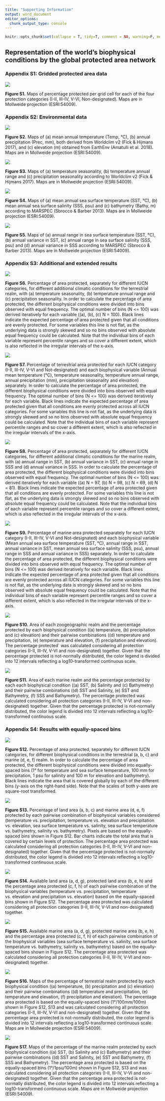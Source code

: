 ```yaml
---
title: "Supporting Information"
output: word_document
editor_options: 
  chunk_output_type: console
---
```


```r
knitr::opts_chunk$set(collapse = T, tidy=T, comment = NA, warning=F, message=F, eval=T, echo=F)
```

## Representation of the world's biophysical conditions by the global protected area network

### Appendix S1: Gridded protected area data

<!--
![](figures/map_pa_polygons.png)

**Figure S1.** Map of marine and terrestrial PAs (polygons only) as of January 2020, all of which were included in the presented analysis (225098 PAs; 208796 terrestrial, 10724 coastal, 5578 marine). Coastal polygons were considered as both, marine and terrestrial. Map is in Mollweide projection (ESRI:54009).

![](figures/map_pa_points.png)

**Figure S2.** Map of marine and terrestrial PAs (point locations only) as of January 2020. These PAs were not included in the presented analysis. Map is in Mollweide projection (ESRI:54009).

![](figures/iucn_sum-1.png)

**Figure S3.** Map of the protected areas by protection category (I-II, III-IV, V-VI, Non-designated), the number of PAs and the area protected by each category. Map is in Mollweide projection (ESRI:54009).
-->

![](figures/maps_perc_prot.png)
  
**Figure S1.** Maps of percentage protected per grid cell for each of the four protection categories (I-II, III-IV, V-VI, Non-designated). Maps are in Mollweide projection (ESRI:54009).

### Appendix S2: Environmental data

![](figures/ter_maps_raw1.png)

**Figure S2.** Maps of (a) mean annual temperature (Temp, °C), (b) annual precipitation (Prec, mm), both derived from Worldclim v2 (Fick & Hijmans 2017), and (c) elevation (m) obtained from EarthEnv (Amatulli et al. 2018). Maps are in Mollweide projection (ESRI:54009).

![](figures/ter_maps_raw2.png)

**Figure S3.** Maps of (a) temperature seasonality, (b) temperature annual range and (c) precipitation seasonality according to Worldclim v2 (Fick & Hijmans 2017). Maps are in Mollweide projection (ESRI:54009).

![](figures/mar_maps_raw1.png)

**Figure S4.**  Maps of (a) mean annual sea surface temperature (SST, °C), (b) mean annual sea surface salinity (SSS, psu) and (c) bathymetry (Bathy, m) according to MARSPEC (Sbrocco & Barber 2013). Maps are in Mollweide projection (ESRI:54009).

![](figures/mar_maps_raw2.png)

**Figure S5.**  Maps of (a) annual range in sea surface temperature (SST, °C), (b) annual variance in SST, (c) annual range in sea surface salinity (SSS, psu) and (d) annual variance in SSS according to MARSPEC (Sbrocco & Barber 2013). Maps are in Mollweide projection (ESRI:54009).

### Appendix S3: Additional and extended results

![](figures/ter_sum_add_var.png)

**Figure S6.** Percentage of area protected, separately for different IUCN categories, for different additional climatic conditions for the terrestrial realm, with (a) temperature seasonality, (b) temperature annual range and (c) precipitation seasonality. In order to calculate the percentage of area protected, the different biophysical conditions were divided into bins observed with equal frequency. The optimal number of bins (N <= 100) was derived iteratively for each variable ((a), (b), (c) N = 100). Black lines indicate the expected percentage of area protected given that all conditions are evenly protected. For some variables this line is not flat, as the underlying data is strongly skewed and so no bins observed with absolute equal frequency could be calculated. Note that the individual bins of each variable represent percentile ranges and so cover a different extent, which is also reflected in the irregular intervals of the x-axis.

![](figures/ter_sum_iucn.png)

**Figure S7.** Percentage of terrestrial area protected for each IUCN category (I-II, III-IV, V-VI and Not-designated) and each biophysical variable (Annual mean temperature (°C), temperature seasonality, temperature annual range, annual precipitation (mm), precipitation seasonality and elevation) separately. In order to calculate the percentage of area protected, the different biophysical conditions were divided into bins observed with equal frequency. The optimal number of bins (N <= 100) was derived iteratively for each variable. Black lines indicate the expected percentage of area protected given that all conditions are evenly protected across all IUCN categories. For some variables this line is not flat, as the underlying data is strongly skewed and so no bins observed with absolute equal frequency could be calculated. Note that the individual bins of each variable represent percentile ranges and so cover a different extent, which is also reflected in the irregular intervals of the x-axis.

![](figures/mar_sum_add_var.png)

**Figure S8.** Percentage of area protected, separately for different IUCN categories, for different additional climatic conditions for the marine realm, with (a) annual range in SST, (b) annual variance in SST, (c) annual range in SSS and (d) annual variance in SSS. In order to calculate the percentage of area protected, the different biophysical conditions were divided into bins observed with equal frequency. The optimal number of bins (N <= 100) was derived iteratively for each variable ((a) N = 97, (b) N = 98, (c) N = 69, (d) N = 81). Black lines indicate the expected percentage of area protected given that all conditions are evenly protected. For some variables this line is not flat, as the underlying data is strongly skewed and so no bins observed with absolute equal frequency could be calculated. Note that the individual bins of each variable represent percentile ranges and so cover a different extent, which is also reflected in the irregular intervals of the x-axis.

![](figures/mar_sum_iucn.png)

**Figure S9.** Percentage of marine area protected separately for each IUCN category (I-II, III-IV, V-VI and Not-designated) and each biophysical variable (Mean annual sea surface temperature (SST, °C), annual range in SST, annual variance in SST, mean annual sea surface salinity (SSS, psu), annual range in SSS and annual variance in SSS) separately. In order to calculate the percentage of area protected, the different biophysical conditions were divided into bins observed with equal frequency. The optimal number of bins (N <= 100) was derived iteratively for each variable. Black lines indicate the expected percentage of area protected given that all conditions are evenly protected across all IUCN categories. For some variables this line is not flat, as the underlying data is strongly skewed and so no bins observed with absolute equal frequency could be calculated. Note that the individual bins of each variable represent percentile ranges and so cover a different extent, which is also reflected in the irregular intervals of the x-axis.

![](figures/ter_realm_summary.png)

**Figure S10.** Area of each zoogeographic realm and the percentage protected by each biophysical condition ((a) temperature, (b) precipitation and (c) elevation) and their pairwise combinations ((d) temperature and precipitation, (e) temperature and elevation, (f) precipitation and elevation). The percentage protected´ was calculated considering all protection categories (I-II, III-IV, V-VI and non-designated) together. Given that the percentage protected is not-normally distributed, the color legend is divided into 12 intervals reflecting a log10-transformed continuous scale.

![](figures/mar_realm_summary.png)

**Figure S11.** Area of each marine realm and the percentage protected by each each biophysical condition ((a) SST, (b) Salinity and (c) Bathymetry) and their pairwise combinations ((d) SST and Salinity, (e) SST and Bathymetry, (f) SSS and Bathymetry). The percentage protected was calculated considering all protection categories (I-II, III-IV, V-VI and non-designated) together. Given that the percentage protected is not-normally distributed, the color legend is divided into 12 intervals reflecting a log10-transformed continuous scale.

<!--
![](figures/ter_heatmap_all_perc.png)

**Figure S8.** Available land area (a, d, g), protected land area (b, e, h) and the percentage area protected (c, f, h) of each pairwise combination of the biophysical variables (temperature vs. precipitation, temperature vs. elevation and precipitation vs. elevation) based on the equal frequency bins shown in Figure 3.

![](figures/mar_heatmap_all_perc.png)

**Figure S9.** Available marine area (a, d, g), protected marine area (b, e, h) and the percentage area protected (c, f, h) of each pairwise combination of the biophysical variables (sea surface temperature vs. salinity, sea surface temperature vs. bathymetry, salinity vs. bathymetry) based on the equal frequency bins shown in Figure 3.
-->

### Appendix S4: Results with equally-spaced bins

![](figures/Figure2_bins.png)

**Figure S12.** Percentage of area protected, separately for different IUCN categories, for different biophysical conditions in the terrestrial (a, b, c) and marine (d, e, f) realm. In order to calculate the percentage of area protected, the different biophysical conditions were divided into equally-spaced bins (1° for temperature and sea surface temperature, 100 mm for precipitation, 1 psu for salinity and 100 m for elevation and bathymetry). Black lines indicate the area that is covered globally by each of the different bins (y-axis on the right-hand side). Note that the scales of both y-axes are square-root transformed.

![](figures/Figure3_bins.png)

**Figure S13.** Percentage of land area (a, b, c) and marine area (d, e, f) protected by each pairwise combination of biophysical variables considered (temperature vs. precipitation, temperature vs. elevation and precipitation vs. elevation, sea surface temperature vs. salinity, sea surface temperature vs. bathymetry, salinity vs. bathymetry). Pixels are based on the equally-spaced bins shown in Figure S12. Bar charts indicate the total area that is covered by certain levels of protection. The percentage area protected was calculated considering all protection categories (I-II, III-IV, V-VI and non-designated) together. Given that the percentage protected is not-normally distributed, the color legend is divided into 12 intervals reflecting a log10-transformed continuous scale.

![](figures/ter_heatmap_all_bins.png)

**Figure S14.** Available land area (a, d, g), protected land area (b, e, h) and the percentage area protected (c, f, h) of each pairwise combination of the biophysical variables (temperature vs. precipitation, temperature vs. elevation and precipitation vs. elevation) based on the equally-spaced bins shown in Figure S12. The percentage area protected was calculated considering all protection categories (I-II, III-IV, V-VI and non-designated) together.

![](figures/mar_heatmap_all_bins.png)

**Figure S15.** Available marine area (a, d, g), protected marine area (b, e, h) and the percentage area protected (c, f, h) of each pairwise combination of the biophysical variables (sea surface temperature vs. salinity, sea surface temperature vs. bathymetry, salinity vs. bathymetry) based on the equally-spaced bins shown in Figure S12. The percentage area protected was calculated considering all protection categories (I-II, III-IV, V-VI and non-designated) together.

![](figures/Figure4_bins.png)

**Figure S16.** Maps of the percentage of terrestrial realm protected by each biophysical condition ((a) temperature, (b) precipitation and (c) elevation) and their pairwise combinations ((d) temperature and precipitation, (e) temperature and elevation, (f) precipitation and elevation). The percentage area protected is based on the equally-spaced bins (1°/100mm/100m) shown in Figure S12, S13 and was calculated considering all protection categories (I-II, III-IV, V-VI and non-designated) together. Given that the percentage area protected is not-normally distributed, the color legend is divided into 12 intervals reflecting a log10-transformed continuous scale. Maps are in Mollweide projection (ESRI:54009).

![](figures/Figure5_bins.png)

**Figure S17.** Maps of the percentage of the marine realm protected by each biophysical condition ((a) SST, (b) Salinity and (c) Bathymetry) and their pairwise combinations ((d) SST and Salinity, (e) SST and Bathymetry, (f) SSS and Bathymetry). The percentage area protected is based on the equally-spaced bins (1°/1psu/100m) shown in Figure S12, S13 and was calculated considering all protection categories (I-II, III-IV, V-VI and non-designated) together. Given that the percentage area protected is not-normally distributed, the color legend is divided into 12 intervals reflecting a log10-transformed continuous scale. Maps are in Mollweide projection (ESRI:54009).
